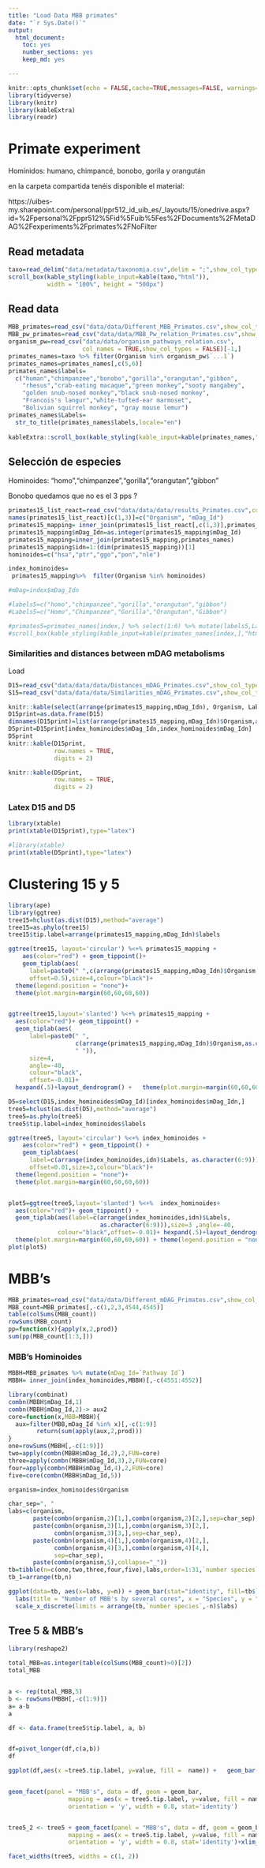 ```yaml
---
title: "Load Data MBB primates"
date: "`r Sys.Date()`"
output:
  html_document: 
    toc: yes
    number_sections: yes
    keep_md: yes

---
```




```r
knitr::opts_chunk$set(echo = FALSE,cache=TRUE,messages=FALSE, warnings=FALSE)
library(tidyverse)
library(knitr)
library(kableExtra)
library(readr)
```


# Primate experiment

Homínidos: humano, chimpancé, bonobo, gorila  y orangután

en la carpeta compartida tenéis disponible el material:

https://uibes-my.sharepoint.com/personal/ppr512_id_uib_es/_layouts/15/onedrive.aspx?id=%2Fpersonal%2Fppr512%5Fid%5Fuib%5Fes%2FDocuments%2FMetaDAG%2Fexperiments%2Fprimates%2FNoFilter





## Read metadata

```r
taxo=read_delim("data/metadata/taxonomia.csv",delim = ";",show_col_types = FALSE)
scroll_box(kable_styling(kable_input=kable(taxo,"html")), 
           width = "100%", height = "500px")
```


## Read data 


```r
MBB_primates=read_csv("data/data/Different_MBB_Primates.csv",show_col_types = FALSE)
MBB_pw_primates=read_csv("data/data/MBB_Pw_relation_Primates.csv",show_col_types = FALSE)
organism_pw=read_csv("data/data/organism_pathways_relation.csv",
                     col_names = TRUE,show_col_types = FALSE)[-1,]
primates_names=taxo %>% filter(Organism %in% organism_pw$`...1`)
primates_names=primates_names[,c(5,6)]
primates_names$labels=
  c("human","chimpanzee","bonobo","gorilla","orangutan","gibbon",
    "rhesus","crab-eating macaque","green monkey","sooty mangabey",
    "golden snub-nosed monkey","black snub-nosed monkey",
    "Francois's langur","white-tufted-ear marmoset",
    "Bolivian squirrel monkey", "gray mouse lemur")      
primates_names$Labels=
  str_to_title(primates_names$labels,locale="en")    
 
kableExtra::scroll_box(kable_styling(kable_input=kable(primates_names,"html")), width = "100%", height = "500px")
```


## Selección  de especies 

Hominoides: "homo","chimpanzee","gorilla","orangutan","gibbon" 

Bonobo quedamos que no es el 3 pps ?

```r
primates15_list_react=read_csv("data/data/data/results_Primates.csv",col_types="c")
names(primates15_list_react)[c(1,3)]=c("Organism", "mDag_Id")
primates15_mapping= inner_join(primates15_list_react[,c(1,3)],primates_names)[,c(1,2)]
primates15_mapping$mDag_Idn=as.integer(primates15_mapping$mDag_Id)
primates15_mapping=inner_join(primates15_mapping,primates_names)
primates15_mapping$idn=1:(dim(primates15_mapping))[1]
hominoides=c("hsa","ptr","ggo","pon","nle")

index_hominoides=
 primates15_mapping%>%  filter(Organism %in% hominoides)

#mDag=index$mDag_Idn

#labels5=c("homo","chimpanzee","gorilla","orangutan","gibbon")
#Labels5=c("Homo","Chimpanzee","Gorilla","Orangutan","Gibbon")

#primates5=primates_names[index,] %>% select(1:6) %>% mutate(labels5,Labels5,id=index)
#scroll_box(kable_styling(kable_input=kable(primates_names[index,],"html")), width = "100%", height = "500px")
```


### Similarities and distances between mDAG metabolisms



Load  

```r
D15=read_csv("data/data/data/Distances_mDAG_Primates.csv",show_col_types = FALSE)[,-1]
S15=read_csv("data/data/data/Similarities_mDAG_Primates.csv",show_col_types = FALSE)[,-1]

knitr::kable(select(arrange(primates15_mapping,mDag_Idn), Organism, Labels))
D15print=as.data.frame(D15)
dimnames(D15print)=list(arrange(primates15_mapping,mDag_Idn)$Organism,arrange(primates15_mapping,mDag_Idn)$Organism)
D5print=D15print[index_hominoides$mDag_Idn,index_hominoides$mDag_Idn]
D5print
knitr::kable(D15print,
             row.names = TRUE,
             digits = 2)

knitr::kable(D5print,
             row.names = TRUE,
             digits = 2)

```


### Latex D15 and  D5


```r
library(xtable)
print(xtable(D15print),type="latex")
```


```r
#library(xtable)
print(xtable(D5print),type="latex")
```

# Clustering 15 y 5



```r
library(ape)
library(ggtree)
tree15=hclust(as.dist(D15),method="average")
tree15=as.phylo(tree15)
tree15$tip.label=arrange(primates15_mapping,mDag_Idn)$labels

ggtree(tree15, layout='circular') %<+% primates15_mapping + 
    aes(color="red") + geom_tippoint()+
    geom_tiplab(aes(
      label=paste0(" ",c(arrange(primates15_mapping,mDag_Idn)$Organism,as.character(16:29))," "),
      offset=0.5),size=4,colour="black")+
  theme(legend.position = "none")+
  theme(plot.margin=margin(60,60,60,60))


ggtree(tree15,layout='slanted') %<+% primates15_mapping + 
  aes(color="red")+ geom_tippoint() +
  geom_tiplab(aes(
      label=paste0(" ",
                   c(arrange(primates15_mapping,mDag_Idn)$Organism,as.character(16:29)),
                   " ")),
      size=4,
      angle=-40, 
      colour="black",
      offset=-0.01)+
  hexpand(.5)+layout_dendrogram() +   theme(plot.margin=margin(60,60,60,60)) + theme(legend.position = "none")     

```




```r
D5=select(D15,index_hominoides$mDag_Id)[index_hominoides$mDag_Idn,]
tree5=hclust(as.dist(D5),method="average")
tree5=as.phylo(tree5)
tree5$tip.label=index_hominoides$labels

ggtree(tree5, layout='circular') %<+% index_hominoides + 
    aes(color="red") + geom_tippoint() + 
    geom_tiplab(aes(
      label=c(arrange(index_hominoides,idn)$Labels, as.character(6:9))),
      offset=0.01,size=3,colour="black")+
  theme(legend.position = "none")+
  theme(plot.margin=margin(60,60,60,60))


plot5=ggtree(tree5,layout='slanted') %<+%  index_hominoides+ 
  aes(color="red")+ geom_tippoint() +
  geom_tiplab(aes(label=c(arrange(index_hominoides,idn)$Labels,
                          as.character(6:9))),size=3 ,angle=-40,
              colour="black",offset=-0.01)+ hexpand(.5)+layout_dendrogram() +
  theme(plot.margin=margin(60,60,60,60)) + theme(legend.position = "none")     
plot(plot5)
```


# MBB's 



```r
MBB_primates=read_csv("data/data/Different_mDAG_Primates.csv",show_col_types = FALSE)
MBB_count=MBB_primates[,-c(1,2,3,4544,4545)]
table(colSums(MBB_count))
rowSums(MBB_count)
pp=function(x){apply(x,2,prod)}
sum(pp(MBB_count[1:3,]))
```

### MBB's Hominoides



```r
MBBH=MBB_primates %>% mutate(mDag_Id=`Pathway Id`)
MBBH= inner_join(index_hominoides,MBBH)[,-c(4551:4552)]

library(combinat)
combn(MBBH$mDag_Id,1)
combn(MBBH$mDag_Id,2)-> aux2
core=function(x,MBB=MBBH){
  aux=filter(MBB,mDag_Id %in% x)[,-c(1:9)]
        return(sum(apply(aux,2,prod)))
}
one=rowSums(MBBH[,-c(1:9)])
two=apply(combn(MBBH$mDag_Id,2),2,FUN=core)
three=apply(combn(MBBH$mDag_Id,3),2,FUN=core)
four=apply(combn(MBBH$mDag_Id,4),2,FUN=core)
five=core(combn(MBBH$mDag_Id,5))
```


```r
organism=index_hominoides$Organism

char_sep=", "
labs=c(organism,
       paste(combn(organism,2)[1,],combn(organism,2)[2,],sep=char_sep),
       paste(combn(organism,3)[1,],combn(organism,3)[2,],
             combn(organism,3)[3,],sep=char_sep),
       paste(combn(organism,4)[1,],combn(organism,4)[2,],
             combn(organism,4)[3,],combn(organism,4)[4,],
             sep=char_sep),
       paste(combn(organism,5),collapse="_"))
tb=tibble(n=c(one,two,three,four,five),labs,order=1:31,`number species`=rep(c(1,2,3,4,5),times=c(5,10,10,5,1)))
tb_1=arrange(tb,n)

ggplot(data=tb, aes(x=labs, y=n)) + geom_bar(stat="identity", fill=tb$`number species`)+ coord_flip()+
  labs(title = "Number of MBB's by several cores", x = "Species", y = "Number of MBB's")+
  scale_x_discrete(limits = arrange(tb,`number species`,-n)$labs)

```

## Tree 5 & MBB's 


```r
library(reshape2)

total_MBB=as.integer(table(colSums(MBB_count)>0)[2])
total_MBB


a <- rep(total_MBB,5)
b <- rowSums(MBBH[,-c(1:9)])
a= a-b
a

df <- data.frame(tree5$tip.label, a, b)


df=pivot_longer(df,c(a,b))
df

ggplot(df,aes(x =tree5.tip.label, y=value, fill =  name)) +   geom_bar(stat = "identity")


geom_facet(panel = "MBB's", data = df, geom = geom_bar, 
                 mapping = aes(x = tree5.tip.label, y=value, fill = name), 
                 orientation = 'y', width = 0.8, stat='identity')


tree5_2 <- tree5 + geom_facet(panel = "MBB's", data = df, geom = geom_bar, 
                 mapping = aes(x = tree5.tip.label, y=value, fill = name), 
                 orientation = 'y', width = 0.8, stat='identity')+xlim_tree(5)

facet_widths(tree5, widths = c(1, 2))

```






